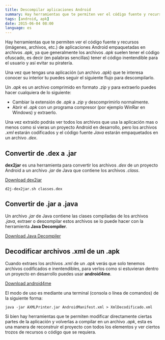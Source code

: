 ```yaml
---
title: Descompilar aplicaciones Android
summary: Hay herramientas que te permiten ver el código fuente y recursos (imágenes, archivos, etc.) de aplicaciones Android empaquetadas en archivos APK.
tags: [android, apk]
date: 2015-06-04 08:00
language: es
---
```


Hay herramientas que te permiten ver el código fuente y recursos (imágenes, archivos, etc.) de aplicaciones Android empaquetadas en archivos _.apk_, ya que generalmente los archivos _.apk_ suelen tener el código ofuscado, es decir (en palabras sencillas) tener el código inentendible para el usuario y así evitar su piratería.

Una vez que tengas una aplicación (un archivo _.apk_) que te interesa conocer su interior tu puedes seguir el siguiente flujo para descompilarlo.

Un _.apk_ es un archivo comprimido en formato _.zip_ y para extraerlo puedes hacer cualquiera de lo siguiente:

* Cambiar la extensión de _.apk_ a _.zip_ y descomprimirlo normalmente.
* Abrir el _.apk_ con un programa compresor (por ejemplo WinRar en Windows) y extraerlo.

Una vez extraido podrás ver todos los archivos que usa la aplicación mas o menos como si vieras un proyecto Android en desarrollo, pero los archivos _.xml_ estarán codificados y el código fuente _Java_ estarán empaquetados en un archivo _.dex_.

## Convertir de .dex a .jar

__dex2jar__ es una herramienta para convertir los archivos _.dex_ de un proyecto Android a un archivo _.jar_ de Java que contiene los archivos _.class_.

[Download dex2jar](https://github.com/pxb1988/dex2jar)

```shell
d2j-dex2jar.sh classes.dex
```

## Convertir de .jar a .java

Un archivo _.jar_ de Java contiene las clases compiladas de los archivos _.java_, extraer o descompilar estos archivos se lo puede hacer con la herramienta __Java Decompiler__.

[Download Java Decompiler](https://java-decompiler.github.io/)

## Decodificar archivos .xml de un .apk

Cuando extraes los archivos _.xml_ de un _.apk_ verás que solo tenemos archivos codificados e inentendibles, para verlos como si estuvieran dentro un proyecto en desarrollo puedes usar __android4me__.

[Download android4me](https://code.google.com/archive/p/android4me/)

El modo de uso es mediante una terminal (consola o línea de comandos) de la siguiente forma:

```shell
java -jar AXMLPrinter.jar AndroidManifest.xml > XmlDecodificado.xml
```

Si bien hay herramientas que te permiten modificar directamente ciertas partes de la aplicación y volverlas a compilar en un archivo _.apk_, esta es una manera de reconstruir el proyecto con todos los elementos y ver ciertos trozos de recursos o código que se requiera.
